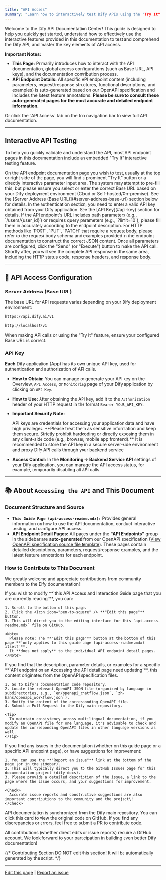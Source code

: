 ```yaml
---
title: "API Access"
summary: "Learn how to interactively test Dify APIs using the "Try It" feature in this documentation, get important information about Base URL and API keys, and understand how to contribute to our documentation ecosystem."
---
```


Welcome to the Dify API Documentation Center\! This guide is designed to help you quickly get started, understand how to effectively use the interactive features provided in this documentation to test and comprehend the Dify API, and master the key elements of API access.

**Important Notes:**

- **This Page:** Primarily introduces how to interact with the API documentation, global access configurations (such as Base URL, API keys), and the documentation contribution process.
- **API Endpoint Details:** All specific API endpoint content (including parameters, request/response structures, functional descriptions, and examples) is auto-generated based on our OpenAPI specification and includes the latest feature annotations. **Please be sure to consult these auto-generated pages for the most accurate and detailed endpoint information.**

<Card title="API Access" icon="code" horizontal href="/api-reference/chat/send-chat-message">
  Or click the `API Access` tab on the top navigation bar to view full API documentation.
</Card>

---

## Interactive API Testing

To help you quickly validate and understand the API, most API endpoint pages in this documentation include an embedded "Try It" interactive testing feature.

<Steps>
  <Step title="Locate the 'Try It' Feature">
    On the API endpoint documentation page you wish to test, usually at the top or right side of the page, you will find a prominent "Try It" button or a directly interactive parameter input area.
  </Step>
  <Step title="Configure Request Parameters">
    <AccordionGroup>
      <Accordion title="Server Address (Base URL)">
        The system may attempt to pre-fill this, but please ensure you select or enter the correct Base URL based on your Dify deployment environment (Cloud or Self-hosted/On-premise). See the [Server Address (Base URL)](#server-address-base-url) section below for details.
      </Accordion>
      <Accordion title="Authentication (API Key)">
        In the authentication section, you need to enter a valid API key obtained from your Dify application. See the [API Key](#api-key) section for details.
      </Accordion>
      <Accordion title="Path and Query Parameters">
        If the API endpoint's URL includes path parameters (e.g., `/users/{user_id}`) or requires query parameters (e.g., `?limit=10`), please fill them in accurately according to the endpoint description.
      </Accordion>
      <Accordion title="Request Body">
        For HTTP methods like `POST`, `PUT`, `PATCH` that require a request body, please refer to the request body schema and examples provided in the endpoint documentation to construct the correct JSON content.
      </Accordion>
    </AccordionGroup>
  </Step>
  <Step title="Send Request and View Results">
    Once all parameters are configured, click the "Send" (or "Execute") button to make the API call. Shortly after, you will see the complete API response in the same area, including the HTTP status code, response headers, and response body.
  </Step>
</Steps>

---

## 🔑 API Access Configuration

### Server Address (Base URL)

The base URL for API requests varies depending on your Dify deployment environment:

<CodeGroup>

```bash Dify Cloud
https://api.dify.ai/v1
```


```bash Self-hosted / On-premise Deployment
http://localhost/v1
```

</CodeGroup>

<Info>
  When making API calls or using the "Try It" feature, ensure your configured Base URL is correct.
</Info>

### API Key

**Each** Dify application (App) has its own unique API key, used for authentication and authorization of API calls.

- **How to Obtain:** You can manage or generate your API key on the Overview, `API Access`, or `Monitoring` page of your Dify application by clicking on `API Key`.
- **How to Use:** After obtaining the API key, add it to the `Authorization` header of your HTTP request in the format `Bearer YOUR_API_KEY`.
- **Important Security Note:**

  <Warning>
    API keys are credentials for accessing your application data and have high privileges. **Please treat them as sensitive information and keep them secure. Strictly prohibit hardcoding or directly exposing them in any client-side code (e.g., browser, mobile app frontend).** It is recommended to store the API key in a secure server-side environment and proxy Dify API calls through your backend service.
  </Warning>
- **Access Control:** In the **Monitoring -\> Backend Service API** settings of your Dify application, you can manage the API access status, for example, temporarily disabling all API calls.

---

## 📚 About `Accessing the API` and This Document

### Document Structure and Source

- **`This Guide Page (api-access-readme.mdx):`** Provides general information on how to use the API documentation, conduct interactive testing, and configure API access.
- **API Endpoint Detail Pages:** All pages under the **"API Endpoints"** group in the sidebar are **auto-generated** from our OpenAPI specification ([View OpenAPI specification source file template](https://github.com/langgenius/dify/tree/main/web/app/components/develop/template)). These pages contain detailed descriptions, parameters, request/response examples, and the latest feature annotations for each endpoint.

### How to Contribute to This Document

We greatly welcome and appreciate contributions from community members to the Dify documentation\!

<Tabs>
  <Tab title="Editing This Page (This Guide)">
    If you wish to modify **`this API Access and Interaction Guide page that you are currently reading`**, you can:

    1. Scroll to the bottom of this page.
    2. Click the <Icon icon="pen-to-square" /> **"Edit this page"** button.
    3. This will direct you to the editing interface for this `api-access-readme.mdx` file on GitHub.

    <Note>
      Please note: The **"Edit this page"** button at the bottom of this page **`only applies to this guide page (api-access-readme.mdx) itself`**.
      It **does not apply** to the individual API endpoint detail pages.
    </Note>
  </Tab>
  <Tab title="Modifying API Endpoint Descriptions (OpenAPI Specification)">
    If you find that the description, parameter details, or examples for a specific **`API endpoint on an Accessing the API detail page need updating`**, this content originates from the OpenAPI specification files.

    1. Go to Dify's documentation code repository.
    2. Locate the relevant OpenAPI JSON file (organized by language in subdirectories, e.g., `en/openapi_chatflow.json`, `zh-hans/openapi_workflow.json`).
    3. Modify the content of the corresponding OpenAPI file.
    4. Submit a Pull Request to the Dify main repository.

    <Tip>
      To maintain consistency across multilingual documentation, if you modify an OpenAPI file for one language, it's advisable to check and update the corresponding OpenAPI files in other language versions as well.
    </Tip>
  </Tab>
  <Tab title="Reporting Issues or Suggestions">
    If you find any issues in the documentation (whether on this guide page or a specific API endpoint page), or have suggestions for improvement:

    1. You can use the **"Report an issue"** link at the bottom of the page (or in the sidebar).
    2. This will typically direct you to the GitHub Issues page for this documentation project (dify-docs).
    3. Please provide a detailed description of the issue, a link to the page where the issue occurs, and your suggestions for improvement.

    <Check>
      Accurate issue reports and constructive suggestions are also important contributions to the community and the project\!
    </Check>
  </Tab>
</Tabs>

<Card title="Sync" icon="rotate" horizontal href="https://github.com/langgenius/dify/tree/main/web/app/components/develop/template">
  API documentation is synchronized from the Dify main repository. You can click this card to view the original code on GitHub. If you find any discrepancies or errors, feel free to submit a PR to contribute code.
</Card>

All contributions (whether direct edits or issue reports) require a GitHub account. We look forward to your participation in building even better Dify documentation\!

{/*
Contributing Section
DO NOT edit this section!
It will be automatically generated by the script.
*/}

---

[Edit this page](https://github.com/langgenius/dify-docs/edit/main/en/openapi-api-access-readme.mdx) | [Report an issue](https://github.com/langgenius/dify-docs/issues/new?title=Documentation%20Issue%3A%20pi-api-access-rea&body=%23%23%20Issue%20Description%0A%3C%21--%20Please%20briefly%20describe%20the%20issue%20you%20found%20--%3E%0A%0A%23%23%20Page%20Link%0Ahttps%3A%2F%2Fgithub.com%2Flanggenius%2Fdify-docs%2Fblob%2Fmain%2Fen%2Fopenapi-api-access-readme.mdx%0A%0A%23%23%20Suggested%20Changes%0A%3C%21--%20If%20you%20have%20specific%20suggestions%20for%20changes%2C%20please%20describe%20them%20here%20--%3E%0A%0A%3C%21--%20Thank%20you%20for%20helping%20improve%20our%20documentation%21%20--%3E)